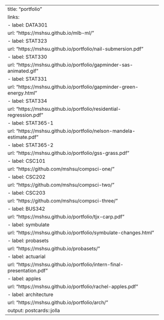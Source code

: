 ---
title: "portfolio"
links:
  - label: DATA301
    url: "https://mshsu.github.io/mlb-ml/"
  - label: STAT323
    url: "https://mshsu.github.io/portfolio/nail-submersion.pdf"
  - label: STAT330
    url: "https://mshsu.github.io/portfolio/gapminder-sas-animated.gif"
  - label: STAT331
    url: "https://mshsu.github.io/portfolio/gapminder-green-energy.html"
  - label: STAT334
    url: "https://mshsu.github.io/portfolio/residential-regression.pdf"
  - label: STAT365-1
    url: "https://mshsu.github.io/portfolio/nelson-mandela-estimate.pdf"
  - label: STAT365-2
    url: "https://mshsu.github.io/portfolio/gss-grass.pdf"
  - label: CSC101
    url: "https://github.com/mshsu/compsci-one/"
  - label: CSC202
    url: "https://github.com/mshsu/compsci-two/"
  - label: CSC203
    url: "https://github.com/mshsu/compsci-three/"
  - label: BUS342
    url: "https://mshsu.github.io/portfolio/tjx-carp.pdf"
  - label: symbulate
    url: "https://mshsu.github.io/portfolio/symbulate-changes.html"
  - label: probasets
    url: "https://mshsu.github.io/probasets/"
  - label: actuarial
    url: "https://mshsu.github.io/portfolio/intern-final-presentation.pdf"
  - label: apples
    url: "https://mshsu.github.io/portfolio/rachel-apples.pdf"
  - label: architecture
    url: "https://mshsu.github.io/portfolio/arch/"
output: postcards::jolla
---
